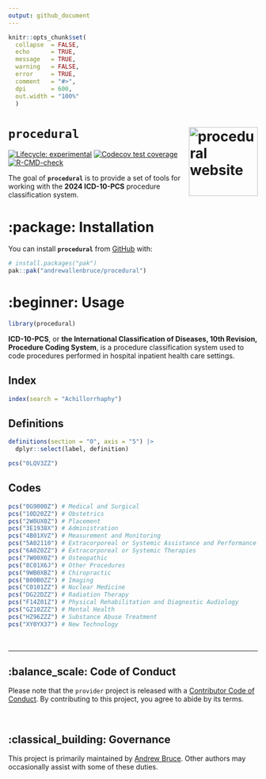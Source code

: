 ```yaml
---
output: github_document
---
```


<!-- README.md is generated from README.Rmd. Please edit that file -->

```r
knitr::opts_chunk$set(
  collapse  = FALSE,
  echo      = TRUE,
  message   = TRUE, 
  warning   = FALSE,
  error     = TRUE,
  comment   = "#>",
  dpi       = 600, 
  out.width = "100%"
  )
```

# `procedural` <a href="https://andrewallenbruce.github.io/procedural/"><img src="man/figures/logo.png" align="right" height="139" alt="procedural website" /></a>


<!-- badges: start -->
[![Lifecycle: experimental](https://img.shields.io/badge/lifecycle-experimental-orange.svg)](https://lifecycle.r-lib.org/articles/stages.html#experimental)
[![Codecov test coverage](https://codecov.io/gh/andrewallenbruce/procedural/branch/main/graph/badge.svg)](https://app.codecov.io/gh/andrewallenbruce/procedural?branch=main)
[![R-CMD-check](https://github.com/andrewallenbruce/procedural/actions/workflows/R-CMD-check.yaml/badge.svg)](https://github.com/andrewallenbruce/procedural/actions/workflows/R-CMD-check.yaml)
<!-- badges: end -->

The goal of __`procedural`__ is to provide a set of tools for working with the __2024 ICD-10-PCS__ procedure classification system.

# :package: Installation

You can install __`procedural`__ from [GitHub](https://github.com/) with:

``` r
# install.packages("pak")
pak::pak("andrewallenbruce/procedural")
```

# :beginner: Usage

```r
library(procedural)
```


__ICD-10-PCS__, or __the International Classification of Diseases, 10th Revision, Procedure Coding System__, is a procedure classification system used to code procedures performed in hospital inpatient health care settings.


## Index

```r
index(search = "Achillorrhaphy")
```

## Definitions

```r
definitions(section = "0", axis = "5") |> 
  dplyr::select(label, definition)
```


```r
pcs("0LQV3ZZ")
```


## Codes

```r
pcs("0G9000Z") # Medical and Surgical
pcs("10D20ZZ") # Obstetrics
pcs("2W0UX0Z") # Placement
pcs("3E1938X") # Administration
pcs("4B01XVZ") # Measurement and Monitoring
pcs("5A02110") # Extracorporeal or Systemic Assistance and Performance
pcs("6A0Z0ZZ") # Extracorporeal or Systemic Therapies
pcs("7W00X0Z") # Osteopathic
pcs("8C01X6J") # Other Procedures
pcs("9WB0XBZ") # Chiropractic
pcs("B00B0ZZ") # Imaging
pcs("C0101ZZ") # Nuclear Medicine
pcs("DG22DZZ") # Radiation Therapy
pcs("F14Z01Z") # Physical Rehabilitation and Diagnostic Audiology
pcs("GZ10ZZZ") # Mental Health
pcs("HZ96ZZZ") # Substance Abuse Treatment
pcs("XY0YX37") # New Technology
```

<br>

------------------------------------------------------------------------------

## :balance_scale: Code of Conduct

Please note that the `provider` project is released with a [Contributor Code of Conduct](https://andrewallenbruce.github.io/procedural/CODE_OF_CONDUCT.html). By contributing to this project, you agree to abide by its terms.

<br>

## :classical_building: Governance

This project is primarily maintained by [Andrew Bruce](https://github.com/andrewallenbruce). Other authors may occasionally assist with some of these duties.
